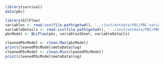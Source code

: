 ```r
library(survival)
data(pbc)
```

```r
library(bllFlow)
variables <- read.csv(file.path(getwd(), '../inst/extdata/PBC/PBC-variables.csv'))
variableDetails <- read.csv(file.path(getwd(), '../inst/extdata/PBC/PBC-variableDetails.csv'))
pbcModel <- BLLFlow(pbc, variablesSheet, variableDetails)
```

```r
cleanedPbcModel <- clean.Max(pbcModel)
print(cleanedPbcModel$metaData$log)
cleanedPbcModel <- clean.Min(cleanedPbcModel)
print(cleanedPbcModel$metaData$log)
```